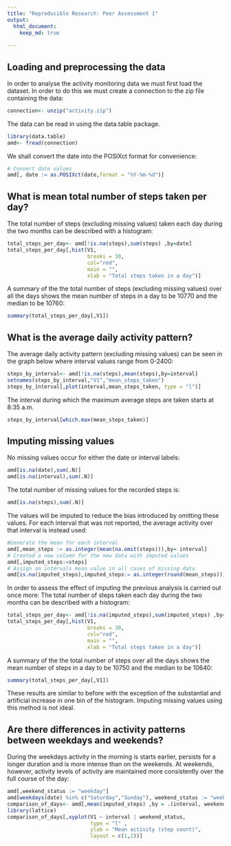 ```yaml
---
title: "Reproducible Research: Peer Assessment 1"
output: 
  html_document:
    keep_md: true
    
---
```


## Loading and preprocessing the data
In order to analyse the activity monitoring data we must first load the dataset.
In order to do this we must create a connection to the zip file containing
the data:
```r
connection<- unzip("activity.zip")
```

The data can be read in using the data.table package.
```r
library(data.table)
amd<- fread(connection)
```

We shall convert the date into the POSIXct format for convenience:
```r
# Convert date values 
amd[, date := as.POSIXct(date,format = "%Y-%m-%d")]
```

## What is mean total number of steps taken per day?
The total number of steps (excluding missing values) taken each day during the 
two months can be described with a histogram:
```r
total_steps_per_day<- amd[!is.na(steps),sum(steps) ,by=date]
total_steps_per_day[,hist(V1,
                          breaks = 30,
                          col="red",
                          main = "",
                          xlab = "Total steps taken in a day")]
```

A summary of the the total number of steps (excluding missing values) over all
the days shows the mean number of steps in a day to be
10770 and the median to be 10760:
```r
summary(total_steps_per_day[,V1])
```
## What is the average daily activity pattern?
The average daily activity pattern (excluding missing values) can be seen in the
graph below where interval values range from 0-2400:

```r
steps_by_interval<- amd[!is.na(steps),mean(steps),by=interval]
setnames(steps_by_interval,"V1","mean_steps_taken")
steps_by_interval[,plot(interval,mean_steps_taken, type = "l")]
```

The interval during which the maximum average steps are taken starts at 8:35 a.m. 

```r
steps_by_interval[which.max(mean_steps_taken)]
```
## Imputing missing values
No missing values occur for either the date or interval labels:
```r
amd[is.na(date),sum(.N)]
amd[is.na(interval),sum(.N)]
```
The total number of missing values for the recorded steps is:
```r
amd[is.na(steps),sum(.N)]
```
The values will be imputed to reduce the bias introduced by omitting these
values. For each interval that was not reported, the average activity over that
interval is instead used:
```r
#Generate the mean for each interval
amd[,mean_steps := as.integer(mean(na.omit(steps))),by= interval]
# Created a new column for the new data with imputed values
amd[,imputed_steps:=steps]
# Assign an intervals mean value in all cases of missing data
amd[is.na(imputed_steps),imputed_steps:= as.integer(round(mean_steps))]
```

In order to assess the effect of imputing the previous analysis is carried out
once more:
The total number of steps taken each day during the 
two months can be described with a histogram:
```r
total_steps_per_day<- amd[!is.na(imputed_steps),sum(imputed_steps) ,by=date]
total_steps_per_day[,hist(V1,
                          breaks = 30,
                          col="red",
                          main = "",
                          xlab = "Total steps taken in a day")]
```

A summary of the the total number of steps over all
the days shows the mean number of steps in a day to be
10750 and the median to be 10640:
```r
summary(total_steps_per_day[,V1])
```
These results are similar to before with the exception of the substantial and 
artificial increase in one bin of the histogram. Imputing missing values using
this method is not ideal.


## Are there differences in activity patterns between weekdays and weekends?
During the weekdays activity in the morning is starts earlier, persists for a
longer duration and is more intense than on the weekends. At weekends, however, activity
levels of activity are maintained more consistently over the full course of the day:
```r
amd[,weekend_status := "weekday"]
amd[weekdays(date) %in% c("Saturday","Sunday"), weekend_status := "weekend"]
comparison_of_days<- amd[,mean(imputed_steps) ,by = .(interval, weekend_status)]
library(lattice)
comparison_of_days[,xyplot(V1 ~ interval | weekend_status,
                           type = "l" , 
                           ylab = "Mean activity (step count)",
                           layout = c(1,2))]

```
